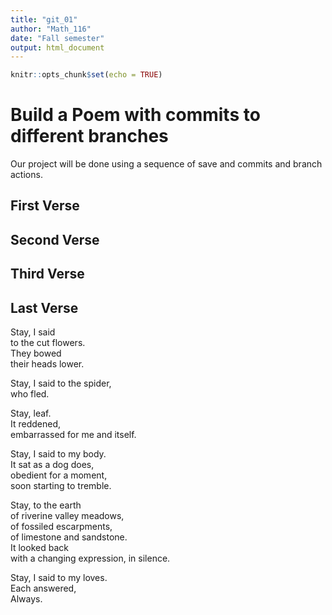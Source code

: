 ```yaml
---
title: "git_01"
author: "Math_116"
date: "Fall semester"
output: html_document
---
```


```r
knitr::opts_chunk$set(echo = TRUE)
```
# Build a Poem with commits to different branches
Our project will be done using a sequence of save and commits and branch actions.
<!-- Do not modify or change any text in "!--" bracketed areas such as this --- these are instructions to
you, if you change any of this the git program will notice it and compromise your git merging strategy !-->

## First Verse 
<!--Put the first five lines of a poem by Lewis Carrol in this section!-->

## Second Verse
<!--Put the first five lines of a poem by Robert Frost here!-->

## Third Verse
<!--Put the first two verses of The Walrus and the Carpenter here!-->

## Last Verse
<!--Put a short poem of your choice 8-20 lines,here!-->
Stay, I said  
to the cut flowers.  
They bowed  
their heads lower.  
  
Stay, I said to the spider,  
who fled.  
  
Stay, leaf.  
It reddened,  
embarrassed for me and itself.  
  
Stay, I said to my body.  
It sat as a dog does,  
obedient for a moment,  
soon starting to tremble.  
  
Stay, to the earth  
of riverine valley meadows,  
of fossiled escarpments,  
of limestone and sandstone.  
It looked back  
with a changing expression, in silence.  
  
Stay, I said to my loves.  
Each answered,  
Always.  
